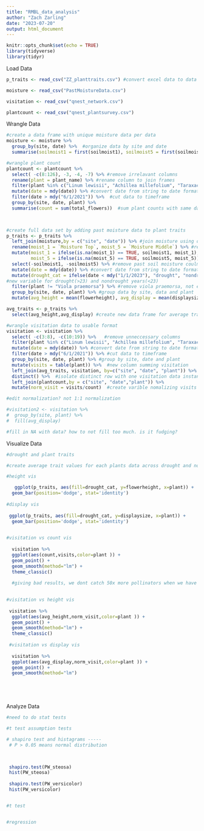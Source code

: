 ```yaml
---
title: "RMBL_data_analysis"
author: "Zach Zarling"
date: "2023-07-20"
output: html_document
---
```


```r
knitr::opts_chunk$set(echo = TRUE)
library(tidyverse)
library(tidyr)
```

Load Data

```r
p_traits <- read_csv("ZZ_planttraits.csv") #convert excel data to data frame

moisture <- read_csv("PastMoistureData.csv")

visitation <- read_csv("qnest_network.csv")

plantcount <- read_csv("qnest_plantsurvey.csv")

```

Wrangle Data

```r
#create a data frame with unique moisture data per data
moisture <- moisture %>% 
  group_by(site, date) %>%  #organize data by site and date
  summarise(soilmoist1 = first(soilmoist1), soilmoist5 = first(soilmoist5)) #extract the first moisture data point from days with multiple entires

#wrangle plant count
plantcount <- plantcount %>% 
  select( -c(8:126), -3, -4, -7) %>% #remove irrelavant columns
  rename(plant = plant_name) %>% #rename column to join frames
  filter(plant %in% c("Linum lewisii", "Achillea millefolium", "Taraxacum officinale", "Potentilla pulcherrima")) %>% #get rid of non smaple species data
  mutate(date = mdy(date)) %>% #convert date from string to date format
  filter(date > mdy("6/1/2021")) %>%  #cut data to timeframe
  group_by(site, date, plant) %>% 
  summarise(count = sum(total_flowers))  #sum plant counts with same date/site
  


#create full data set by adding past moisture data to plant traits
p_traits <- p_traits %>% 
  left_join(moisture,by = c("site", "date")) %>% #join moisture using date and site
  rename(moist_1 = `Moisture Top`, moist_5 = `Moisture Middle`) %>% #rename column 
  mutate(moist_1 = ifelse(is.na(moist_1) == TRUE, soilmoist1, moist_1),#add moist
         moist_5 = ifelse(is.na(moist_5) == TRUE, soilmoist5, moist_5)) %>%
  select(-soilmoist1, -soilmoist5) %>% #remove past soil moisture coulmns from data
  mutate(date = mdy(date)) %>% #convert date from string to date format
  mutate(drought_cat = ifelse(date < mdy("1/1/2023"), "drought", "nondrought")) %>%
#new variable for drought(>23) and nondrought years(<23)
  filter(plant != "Viola praemorsa") %>% #remove viola praemorsa, not enough data
  group_by(site, date, plant) %>% #group data by site, data and plant
  mutate(avg_height = mean(flowerheight), avg_display = mean(displaysize)) #create new cloumn in data giving each day an average height and display size 

avg_traits <- p_traits %>% 
  select(avg_height,avg_display) #create new data frame for average traits to be joined with visitation data

#wrangle visitation data to usable format
visitation <- visitation %>%
  select( -c(3:8), -c(10:19)) %>%   #remove unneccessary columns
  filter(plant %in% c("Linum lewisii", "Achillea millefolium", "Taraxacum officinale", "Potentilla pulcherrima")) %>% #get rid of non smaple species data
  mutate(date = mdy(date)) %>% #convert date from string to date format
  filter(date > mdy("6/1/2021")) %>% #cut data to timeframe
  group_by(site, date, plant) %>% #group by site, date and plant
  mutate(visits = table(plant)) %>%  #new column summing visitation
  left_join(avg_traits, visitation, by=c("site", "date", "plant")) %>% #join avg trait data to visitation data
  distinct() %>%  #isolate distinct row with one visitation data instance
  left_join(plantcount,by = c("site", "date","plant")) %>% 
  mutate(norm_visit = visits/count)  #create varible nomalizing visits

#edit normalization? not 1:1 normalization

#visitation2 <- visitation %>%
#  group_by(site, plant) %>% 
#  fill(avg_display)

#fill in NA with data? how to not fill too much. is it fudging?

```

Visualize Data

```r

#drought and plant traits

#create average trait values for each plants data across drought and non drought years

#height vis

   ggplot(p_traits, aes(fill=drought_cat, y=flowerheight, x=plant)) +
  geom_bar(position='dodge', stat='identity')
   
#display vis
   
 ggplot(p_traits, aes(fill=drought_cat, y=displaysize, x=plant)) +
  geom_bar(position='dodge', stat='identity')

 
#visitation vs count vis
 
  visitation %>%
  ggplot(aes(count,visits,color=plant )) +
  geom_point() +
  geom_smooth(method="lm") +
  theme_classic()
  
  #giving bad results, we dont catch 50x more pollinators when we have 50x more flowers

 
#visitation vs height vis
 
 visitation %>%
  ggplot(aes(avg_height,norm_visit,color=plant )) +
  geom_point() +
  geom_smooth(method="lm") +
  theme_classic()
 
 #visitation vs display vis
 
  visitation %>%
  ggplot(aes(avg_display,norm_visit,color=plant )) +
  geom_point() +
  geom_smooth(method="lm")
  





```

Analyze Data

```r

#need to do stat tests

#t test assumption tests

# shapiro test and histagrams -----
 # P > 0.05 means normal distribution
 


 shapiro.test(PW_steosa)
 hist(PW_steosa)
 
 shapiro.test(PW_versicolor)
 hist(PW_versicolor)


#t test


#regression

```

